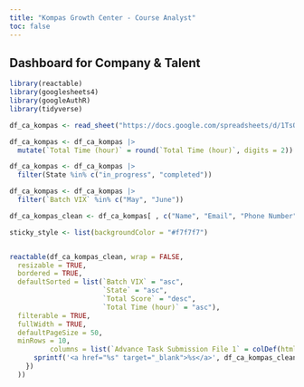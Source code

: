 ```yaml
---
title: "Kompas Growth Center - Course Analyst"
toc: false
---
```


## Dashboard for Company & Talent

```r
library(reactable)
library(googlesheets4)
library(googleAuthR)
library(tidyverse)
```

```r
df_ca_kompas <- read_sheet("https://docs.google.com/spreadsheets/d/1TsQMn8VoALVPUfuLwalTyPN5sc3oWdnome_dsAjpOr4", range = "Kompas Growth Center - Course Analyst")
```

```r

df_ca_kompas <- df_ca_kompas |> 
  mutate(`Total Time (hour)` = round(`Total Time (hour)`, digits = 2))

df_ca_kompas <- df_ca_kompas |> 
  filter(State %in% c("in_progress", "completed"))

df_ca_kompas <- df_ca_kompas |> 
  filter(`Batch VIX` %in% c("May", "June"))

df_ca_kompas_clean <- df_ca_kompas[ , c("Name", "Email", "Phone Number", "Batch VIX", "State", "Advance Task Submission File 1", "Total Score", "Total Time (hour)")]
```

```r

sticky_style <- list(backgroundColor = "#f7f7f7")


reactable(df_ca_kompas_clean, wrap = FALSE,
  resizable = TRUE,
  bordered = TRUE,
  defaultSorted = list(`Batch VIX` = "asc",
                       `State` = "asc",
                       `Total Score` = "desc", 
                       `Total Time (hour)` = "asc"),
  filterable = TRUE,
  fullWidth = TRUE,
  defaultPageSize = 50,
  minRows = 10,
          columns = list(`Advance Task Submission File 1` = colDef(html = TRUE, cell = function(value, index) {
      sprintf('<a href="%s" target="_blank">%s</a>', df_ca_kompas_clean$`Advance Task Submission File 1`[index], value)
    })
  ))
```

